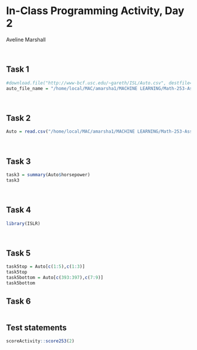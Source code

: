 # In-Class Programming Activity, Day 2

Aveline Marshall

<br>

## Task 1
```r
#download.file("http://www-bcf.usc.edu/~gareth/ISL/Auto.csv", destfile="Auto.csv")
auto_file_name = "/home/local/MAC/amarsha1/MACHINE LEARNING/Math-253-AssignmentsSSH/Auto.csv"
```

<br>

## Task 2

```r
Auto = read.csv("/home/local/MAC/amarsha1/MACHINE LEARNING/Math-253-AssignmentsSSH/Auto.csv")
```

<br>

## Task 3

```r
task3 = summary(Auto$horsepower)
task3
```

<br>

## Task 4

```r
library(ISLR)
```

<br>

## Task 5

```r
task5top = Auto[c(1:5),c(1:3)]
task5top
task5bottom = Auto[c(393:397),c(7:9)]
task5bottom
```

## Task 6

```r

```

## Test statements

```r
scoreActivity::score253(2)
```